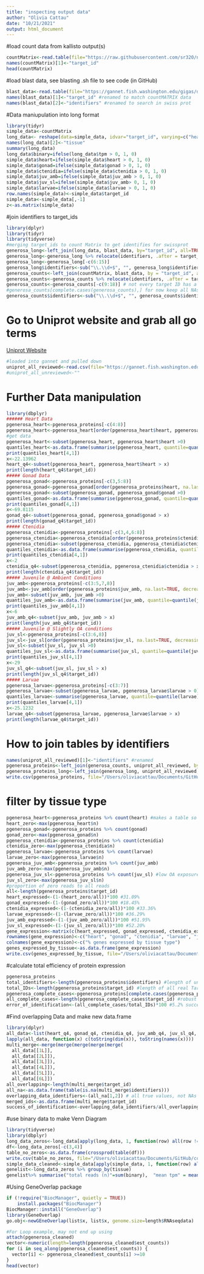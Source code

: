 ```yaml
---
title: "inspecting output data"
author: "Olivia Cattau"
date: "10/21/2021"
output: html_document
---
```

#load count data from kallisto output(s)
```r
countMatrix<-read.table(file="https://raw.githubusercontent.com/sr320/nb-2022/main/P_generosa/analyses/kallisto-0207.isoform.counts.matrix", header=TRUE, sep = '\t')
names(countMatrix)[1]<-"target_id"
head(countMatrix)
```

#load blast data, see blasting .sh file to see code (in GitHub)
```r
blast_data<-read.table(file="https://gannet.fish.washington.edu/gigas/data/p.generosa/Panopea-generosa-uniprot_blastx.tab")
names(blast_data)[1]<-"target_id" #renamed to match countMATRIX data
names(blast_data)[2]<-"identifiers" #renamed to search in swiss prot 
```

#Data maniupulation into long format
```r
library(tidyr)
simple_data<-countMatrix
long_data<- reshape(data=simple_data, idvar="target_id", varying=c("heart", "gonad", "ctenidia", "juv_sl", "juv_amb", "larvae"), v.name=c("tpm"), times=c("heart", "gonad", "ctenidia", "juv_sl", "juv_amb", "larvae"), new.row.names=1:8183754, direction="long")
names(long_data)[2]<-"tissue"
summary(long_data)
long_data$binary=ifelse(long_data$tpm > 0, 1, 0)
simple_data$heart=ifelse(simple_data$heart > 0, 1, 0)
simple_data$gonad=ifelse(simple_data$gonad > 0, 1, 0)
simple_data$ctenidia=ifelse(simple_data$ctenidia > 0, 1, 0)
simple_data$juv_amb=ifelse(simple_data$juv_amb > 0, 1, 0)
simple_data$juv_sl=ifelse(simple_data$juv_amb> 0, 1, 0)
simple_data$larvae=ifelse(simple_data$larvae > 0, 1, 0)
row.names(simple_data)<-simple_data$target_id
simple_data<-simple_data[,-1]
z<-as.matrix(simple_data)
```

#join identifiers to target_ids
```r
library(dplyr)
library(tidyr)
library(tidyverse)
#merging target_ids to count Matrix to get identifies for swissprot
generosa_long<-left_join(long_data, blast_data, by="target_id", all=TRUE)
generosa_long<-generosa_long %>% relocate(identifiers, .after = target_id)
generosa_long<-generosa_long[-c(6:15)]
generosa_long$identifiers<-sub("\\.\\d+$", "", generosa_long$identifiers) 
generosa_counts<-left_join(countMatrix, blast_data, by = "target_id", all=TRUE)
generosa_counts<-generosa_counts %>% relocate(identifiers, .after = target_id)
generosa_counts<-generosa_counts[-c(9:18)] # not every target ID has a protein identifier...could be an issue later on....
#generosa_counts[complete.cases(generosa_counts),] for now keep all NAs
generosa_counts$identifiers<-sub("\\.\\d+$", "", generosa_counts$identifiers) #removed decimal after identifiers so match Uniprot format
```

# Go to Uniprot website and grab all go terms
[Uniprot Website](https://www.uniprot.org/uniprot/?query=*&fil=reviewed%3Ayes#)
```r
#loaded into gannet and pulled down
uniprot_all_reviewed<-read.csv(file="https://gannet.fish.washington.edu/gigas/uniprot-reviewed_yes.tab", sep='\t', header=TRUE)
#uniprot_all_unreviewed<-""
```
# Further Data manipulation
```r
library(dbplyr)
###### Heart Data
pgenerosa_heart<-pgenerosa_proteins[-c(4:8)]
pgenerosa_heart<-pgenerosa_heart[order(pgenerosa_heart$heart, pgenerosa_heart$identifiers, na.last=TRUE, decreasing=TRUE),]
#get data
pgenerosa_heart<-subset(pgenerosa_heart, pgenerosa_heart$heart >0)
quantiles_heart<-as.data.frame(summarise(pgenerosa_heart, quantile=quantile(heart)))
print(quantiles_heart[4,1])
x<-22.13962
heart_q4<-subset(pgenerosa_heart, pgenerosa_heart$heart > x)
print(length(heart_q4$target_id))
##### Gonad Data
pgenerosa_gonad<-pgenerosa_proteins[-c(3,5:8)]
pgenerosa_gonad<-pgenerosa_gonad[order(pgenerosa_proteins$heart, na.last=TRUE, decreasing=TRUE),]
pgenerosa_gonad<-subset(pgenerosa_gonad, pgenerosa_gonad$gonad >0)
quantiles_gonad<-as.data.frame(summarise(pgenerosa_gonad, quantile=quantile(gonad)))
print(quantiles_gonad[4,1])
x<-69.8115
gonad_q4<-subset(pgenerosa_gonad, pgenerosa_gonad$gonad > x)
print(length(gonad_q4$target_id))
##### Ctenidia
pgenerosa_ctenidia<-pgenerosa_proteins[-c(3,4,6:8)]
pgenerosa_ctenidia<-pgenerosa_ctenidia[order(pgenerosa_proteins$ctenidia, na.last=TRUE, decreasing=TRUE),]
pgenerosa_ctenidia<-subset(pgenerosa_ctenidia, pgenerosa_ctenidia$ctenidia >0)
quantiles_ctenidia<-as.data.frame(summarise(pgenerosa_ctenidia, quantile=quantile(ctenidia)))
print(quantiles_ctenidia[4,1])
x<-2
ctenidia_q4<-subset(pgenerosa_ctenidia, pgenerosa_ctenidia$ctenidia > x)
print(length(ctenidia_q4$target_id))
##### Juvenile @ Ambient Conditions
juv_amb<-pgenerosa_proteins[-c(3:5,7,8)]
juv_amb<-juv_amb[order(pgenerosa_proteins$juv_amb, na.last=TRUE, decreasing=TRUE),]
juv_amb<-subset(juv_amb, juv_amb >0)
quantiles_juv_amb<-as.data.frame(summarise(juv_amb, quantile=quantile(juv_amb)))
print(quantiles_juv_amb[4,1])
x<-6
juv_amb_q4<-subset(juv_amb, juv_amb > x)
print(length(juv_amb_q4$target_id))
##### Juvenile @ Slightly OA conditions
juv_sl<-pgenerosa_proteins[-c(3:6,8)]
juv_sl<-juv_sl[order(pgenerosa_proteins$juv_sl, na.last=TRUE, decreasing=TRUE),]
juv_sl<-subset(juv_sl, juv_sl >0)
quantiles_juv_sl<-as.data.frame(summarise(juv_sl, quantile=quantile(juv_sl)))
print(quantiles_juv_sl[4,1])
x<-29
juv_sl_q4<-subset(juv_sl, juv_sl > x)
print(length(juv_sl_q4$target_id))
##### Larvae 
pgenerosa_larvae<-pgenerosa_proteins[-c(3:7)]
pgenerosa_larvae<-subset(pgenerosa_larvae, pgenerosa_larvae$larvae > 0)
quantiles_larvae<-summarise(pgenerosa_larvae, quantile=quantile(larvae))
print(quantiles_larvae[4,1])
x<-25.1232
larvae_q4<-subset(pgenerosa_larvae, pgenerosa_larvae$larvae > x)
print(length(larvae_q4$target_id))
```

# How to join tables by identifiers 
```r
names(uniprot_all_reviewed)[1]<-"identifiers" #renamed
pgenerosa_proteins<-left_join(generosa_counts, uniprot_all_reviewed, by ="identifiers")
pgenerosa_proteins_long<-left_join(generosa_long, uniprot_all_reviewed, by="identifiers")
write.csv(pgenerosa_proteins, file="/Users/oliviacattau/Documents/GitHub/code/characterize_larval_transciptome/pgenerosa_proteins_2_14_2022.tab")
```

# filter by tissue type 
```r
pgenerosa_heart<-pgenerosa_proteins %>% count(heart) #makes a table so you can see how many reads have 0 tpm, make a proportion
heart_zero<-max(pgenerosa_heart$n)
pgenerosa_gonad<-pgenerosa_proteins %>% count(gonad)
gonad_zero<-max(pgenerosa_gonad$n)
pgenerosa_ctenidia<-pgenerosa_proteins %>% count(ctenidia)
ctenidia_zero<-max(pgenerosa_ctenidia$n)
pgenerosa_larvae<-pgenerosa_proteins %>% count(larvae)
larvae_zero<-max(pgenerosa_larvae$n)
pgenerosa_juv_amb<-pgenerosa_proteins %>% count(juv_amb)
juv_amb_zero<-max(pgenerosa_juv_amb$n)
pgenerosa_juv_sl<-pgenerosa_proteins %>% count(juv_sl) #low OA exposure?
juv_sl_zero<-max(pgenerosa_juv_sl$n)
#proportion of zero reads to all reads 
all<-length(pgenerosa_proteins$target_id)
heart_expressed<-(1-(heart_zero/all))*100 #31.09%
gonad_expressed<-(1-(gonad_zero/all))*100 #18.45%
ctenidia_expressed<-(1-(ctenidia_zero/all))*100 #33.36%
larvae_expressed<-(1-(larvae_zero/all))*100 #36.29%
juv_amb_expressed<-(1-(juv_amb_zero/all))*100 #51.95%
juv_sl_expressed<-(1-(juv_sl_zero/all))*100 #52.20%
gene_expression<-matrix(c(heart_expressed, gonad_expressed, ctenidia_expressed, larvae_expressed, juv_amb_expressed, juv_sl_expressed), ncol=1, nrow=6, byrow=TRUE)
rownames(gene_expression)<-c("heart", "gonad", "ctenidia", "larvae", "juv amb", "juv sl")
colnames(gene_expression)<-c("% genes expressed by tissue type")
genes_expressed_by_tissue<-as.data.frame(gene_expression)
write.csv(genes_expressed_by_tissue, file="/Users/oliviacattau/Documents/GitHub/code/characterize_larval_transciptome/percent_genes_expressed_by_tissue.tab")
```

#calculate total efficiency of protein expression
```r
pgenerosa_proteins
total_identifiers<-length(pgenerosa_proteins$identifiers) #length of unsorted data
total_IDs<-length(pgenerosa_proteins$target_id) #length of all real Target_ID data
pgenerosa_complete_cases<-pgenerosa_proteins[complete.cases(pgenerosa_proteins), ]#removes all NAs in the matrix
all_complete_cases<-length(pgenerosa_complete_cases$target_id) #robust data set with GoTerms and Target-Ids
error_of_identification<-(all_complete_cases/total_IDs)*100 #5.2% success in identifying the protein expressed
```

#Find overlapping Data and make new data.frame
```r
library(dplyr)
all_data<-list(heart_q4, gonad_q4, ctenidia_q4, juv_amb_q4, juv_sl_q4, larvae_q4) #only Q4 data
lapply(all_data, function(x) c(toString(dim(x)), toString(names(x))))
multi_merge<-merge(merge(merge(merge(merge(
  all_data[[1L]], 
  all_data[[2L]]), 
  all_data[[3L]]),
  all_data[[4L]]),
  all_data[[5L]]),
  all_data[[6L]])
all_overlapping<-length(multi_merge$target_id)
all_na<-as.data.frame(table(is.na(multi_merge$identifiers)))
overlapping_data_identifiers<-(all_na[1,2]) # all true values, not NAs
merged_ids<-as.data.frame(multi_merge$target_id)
success_of_identification<-overlapping_data_identifiers/all_overlapping
```

#use binary data to make Venn Diagram
```r
library(tidyverse)
library(dbplyr)
long_data_zeros<-long_data[apply(long_data, 1, function(row) all(row !=0)),]
df<-long_data_zeros[-c(3,4)]
table_no_zeros<-as.data.frame(crossprod(table(df)))
write.csv(table_no_zeros, file="/Users/oliviacattau/Documents/GitHub/code/characterize_larval_transciptome/pgenerosa_table_no_zeros.tab")
simple_data_cleaned<-simple_data[apply(simple_data, 1, function(row) all(row !=0)),]
genelist<-long_data_zeros %>% group_by(tissue)
genelist%>% summarise("total reads (n)"=sum(binary),  "mean tpm" = mean(tpm), "Q4 tpm" = quantile(tpm, c(0.75)))
```

#Using GeneOverlap package
```r
if (!require("BiocManager", quietly = TRUE))
    install.packages("BiocManager")
BiocManager::install("GeneOverlap")
library(GeneOverlap)
go.obj<-newGEneOverlap(list$x, list$x, genome.size=length$RNAseqdata)
```

```r
#For Loop example, may not end up using 
attach(pgenerosa_cleaned)
vector<-numeric(length=length(pgenerosa_cleaned$est_counts))
for (i in seq_along(pgenerosa_cleaned$est_counts)) {
  vector[i] <- pgenerosa_cleaned$est_counts[i] >=10
}
head(vector)
```
